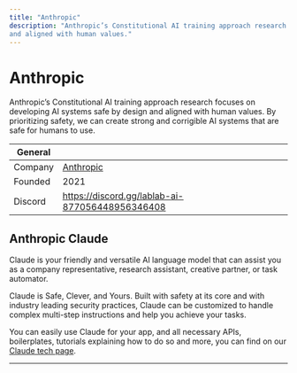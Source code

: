```yaml
---
title: "Anthropic"
description: "Anthropic’s Constitutional AI training approach research focuses on developing AI systems safe by design 
and aligned with human values."
---
```


# Anthropic

Anthropic’s Constitutional AI training approach research focuses on developing AI systems safe by design
and aligned with human values. By prioritizing safety, we can create strong and corrigible AI systems that
are safe for humans to use.

| General |                                                 |
| ------- | ----------------------------------------------- |
| Company | [Anthropic](https://www.anthropic.com/)         |
| Founded | 2021                                            |
| Discord | https://discord.gg/lablab-ai-877056448956346408 |

## Anthropic Claude

Claude is your friendly and versatile AI language model that can assist you as a company representative, research assistant, creative partner, or task automator.

Claude is Safe, Clever, and Yours. Built with safety at its core and with industry leading security practices, Claude can be customized to handle complex multi-step instructions and help you achieve your tasks.

You can easily use Claude for your app, and all necessary APIs, boilerplates, tutorials explaining how to do so and more, you can find on our [Claude tech page](/tech/anthropic/claude).

---

